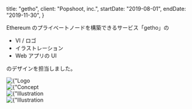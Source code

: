   title: "getho",
  client: "Popshoot, inc.",
  startDate: "2019-08-01",
  endDate: "2019-11-30",
}


Ethereum のプライベートノードを構築できるサービス「getho」の

- VI / ロゴ
- イラストレーション
- Web アプリの UI

のデザインを担当しました。

<div className={mdxStyles.image}>
  <Image
    priority
    src={`/images/works/getho/logo.png`}
    width={1600}
    height={900}
    alt={"Logo for getho"}
    objectFit="contain"
  />
</div>

<div className={mdxStyles.image}>
  <Image
    priority
    src={`/images/works/getho/concept.png`}
    width={1600}
    height={900}
    alt={"Concept for getho"}
    objectFit="contain"
  />
</div>

<div className={mdxStyles.image}>
  <Image
    priority
    src={`/images/works/getho/illustration-1.png`}
    width={1600}
    height={900}
    alt={"Illustration for getho"}
    objectFit="contain"
  />
</div>

<div className={mdxStyles.image}>
  <Image
    priority
    src={`/images/works/getho/illustration-2.png`}
    width={1600}
    height={900}
    alt={"Illustration for getho"}
    objectFit="contain"
  />
</div>
